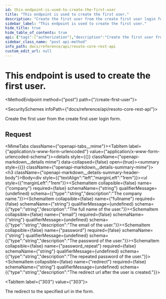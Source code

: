 ```yaml
---
id: this-endpoint-is-used-to-create-the-first-user
title: "This endpoint is used to create the first user."
description: "Create the first user from the create first user login form."
sidebar_label: "This endpoint is used to create the first user."
hide_title: true
hide_table_of_contents: true
api: {"tags":["authorization"],"description":"Create the first user from the create first user login form.","requestBody":{"content":{"application/x-www-form-urlencoded":{"schema":{"type":"object","properties":{"company":{"type":"string","description":"The company name."},"fullname":{"type":"string","description":"The full name of the user."},"email":{"type":"string","description":"The email of the user."},"password":{"type":"string","description":"The password of the user."},"password_repeat":{"type":"string","description":"The repeated password of the user."},"redirect":{"type":"string","description":"The redirect url after the user is created."}}}}}},"responses":{"303":{"description":"The redirect to the specified url in the form."}},"method":"post","path":"/create-first-user","servers":[{"url":"https://{host}:{port}","variables":{"host":{"default":"localhost"},"port":{"default":"8900"}}}],"info":{"title":"Resoto Core REST API","version":"V1"},"postman":{"name":"This endpoint is used to create the first user.","description":{"content":"Create the first user from the create first user login form.","type":"text/plain"},"url":{"path":["create-first-user"],"host":["{{baseUrl}}"],"query":[],"variable":[]},"header":[{"key":"Content-Type","value":"application/x-www-form-urlencoded"}],"method":"POST","body":{"mode":"urlencoded","urlencoded":[]}}}
sidebar_class_name: "post api-method"
info_path: docs/reference/api/resoto-core-rest-api
custom_edit_url: null
---
```



<h1 className={"openapi__heading"}>This endpoint is used to create the first user.</h1>

<MethodEndpoint method={"post"} path={"/create-first-user"}></MethodEndpoint>

<SecuritySchemes infoPath={"docs/reference/api/resoto-core-rest-api"}></SecuritySchemes>

Create the first user from the create first user login form.

## Request

<MimeTabs className={"openapi-tabs__mime"}><TabItem label={"application/x-www-form-urlencoded"} value={"application/x-www-form-urlencoded-schema"}><details style={{}} className={"openapi-markdown__details mime"} data-collapsed={false} open={true}><summary style={{}} className={"openapi-markdown__details-summary-mime"}><h3 className={"openapi-markdown__details-summary-header-body"}>Body</h3></summary><div style={{"textAlign":"left","marginLeft":"1rem"}}></div><ul style={{"marginLeft":"1rem"}}><SchemaItem collapsible={false} name={"company"} required={false} schemaName={"string"} qualifierMessage={undefined} schema={{"type":"string","description":"The company name."}}></SchemaItem><SchemaItem collapsible={false} name={"fullname"} required={false} schemaName={"string"} qualifierMessage={undefined} schema={{"type":"string","description":"The full name of the user."}}></SchemaItem><SchemaItem collapsible={false} name={"email"} required={false} schemaName={"string"} qualifierMessage={undefined} schema={{"type":"string","description":"The email of the user."}}></SchemaItem><SchemaItem collapsible={false} name={"password"} required={false} schemaName={"string"} qualifierMessage={undefined} schema={{"type":"string","description":"The password of the user."}}></SchemaItem><SchemaItem collapsible={false} name={"password_repeat"} required={false} schemaName={"string"} qualifierMessage={undefined} schema={{"type":"string","description":"The repeated password of the user."}}></SchemaItem><SchemaItem collapsible={false} name={"redirect"} required={false} schemaName={"string"} qualifierMessage={undefined} schema={{"type":"string","description":"The redirect url after the user is created."}}></SchemaItem></ul></details></TabItem></MimeTabs><div><div><ApiTabs><TabItem label={"303"} value={"303"}><div>

The redirect to the specified url in the form.

</div><div></div></TabItem></ApiTabs></div></div>


